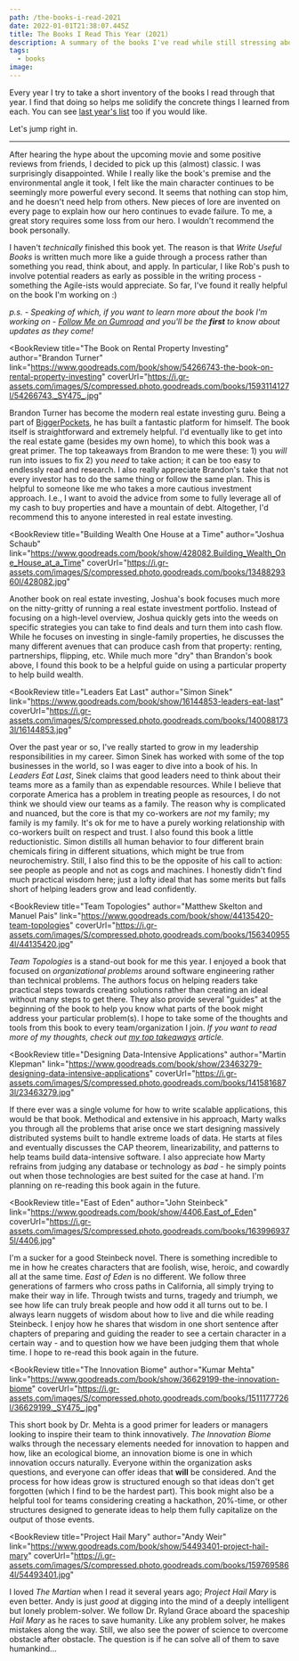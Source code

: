 ```yaml
---
path: /the-books-i-read-2021
date: 2022-01-01T21:38:07.445Z
title: The Books I Read This Year (2021)
description: A summary of the books I've read while still stressing about COVID and return to work.
tags:
  - books
image:
---
```

Every year I try to take a short inventory of the books I read through that year. I find that doing so helps me solidify the concrete things I learned from each. You can see [last year's list](/blog/the-books-i-read-this-year) too if you would like.

Let's jump right in.

---


<BookReview title="Dune" author="Frank Herbert" link="https://www.goodreads.com/book/show/44767458-dune" coverUrl="https://i.gr-assets.com/images/S/compressed.photo.goodreads.com/books/1555447414l/44767458.jpg">

After hearing the hype about the upcoming movie and some positive reviews from friends, I decided to pick up this (almost) classic. I was surprisingly disappointed. While I really like the book's premise and the environmental angle it took, I felt like the main character continues to be seemingly more powerful every second. It seems that nothing can stop him, and he doesn't need help from others. New pieces of lore are invented on every page to explain how our hero continues to evade failure. To me, a great story requires some loss from our hero. I wouldn't recommend the book personally.
</BookReview>

<BookReview title="Write Useful Books" author="Rob Fitzpatrick" link="https://www.goodreads.com/book/show/58482658-write-useful-books" coverUrl="https://i.gr-assets.com/images/S/compressed.photo.goodreads.com/books/1625372113l/58482658._SY475_.jpg">

I haven't _technically_ finished this book yet. The reason is that _Write Useful Books_ is written much more like a guide through a process rather than something you read, think about, and apply. In particular, I like Rob's push to involve potential readers as early as possible in the writing process - something the Agile-ists would appreciate. So far, I've found it really helpful on the book I'm working on :)

_p.s. - Speaking of which, if you want to learn more about the book I'm working on - [Follow Me on Gumroad](https://dangoslen.gumroad.com/) and you'll be the **first** to know about updates as they come!_

</BookReview>

<BookReview title="The Book on Rental Property Investing"
  author="Brandon Turner"
  link="https://www.goodreads.com/book/show/54266743-the-book-on-rental-property-investing"
  coverUrl="https://i.gr-assets.com/images/S/compressed.photo.goodreads.com/books/1593114127l/54266743._SY475_.jpg"
>

Brandon Turner has become the modern real estate investing guru. Being a part of [BiggerPockets](www.biggerpockets.com), he has built a fantastic platform for himself. The book itself is straightforward and extremely helpful. I'd eventually like to get into the real estate game (besides my own home), to which this book was a great primer. The top takeaways from Brandon to me were these: 1) you _will_ run into issues to fix 2) you _need_ to take action; it can be too easy to endlessly read and research. I also really appreciate Brandon's take that not every investor has to do the same thing or follow the same plan. This is helpful to someone like me who takes a more cautious investment approach. I.e., I want to avoid the advice from some to fully leverage all of my cash to buy properties and have a mountain of debt. Altogether, I'd recommend this to anyone interested in real estate investing.
</BookReview>

<BookReview title="Building Wealth One House at a Time"
  author="Joshua Schaub"
  link="https://www.goodreads.com/book/show/428082.Building_Wealth_One_House_at_a_Time"
  coverUrl="https://i.gr-assets.com/images/S/compressed.photo.goodreads.com/books/1348829360l/428082.jpg"
>

Another book on real estate investing, Joshua's book focuses much more on the nitty-gritty of running a real estate investment portfolio. Instead of focusing on a high-level overview, Joshua quickly gets into the weeds on specific strategies you can take to find deals and turn them into cash flow. While he focuses on investing in single-family properties, he discusses the many different avenues that can produce cash from that property: renting, partnerships, flipping, etc. While much more "dry" than Brandon's book above, I found this book to be a helpful guide on using a particular property to help build wealth.

</BookReview>

<BookReview title="Leaders Eat Last"
  author="Simon Sinek"
  link="https://www.goodreads.com/book/show/16144853-leaders-eat-last"
  coverUrl="https://i.gr-assets.com/images/S/compressed.photo.goodreads.com/books/1400881733l/16144853.jpg"
>

Over the past year or so, I've really started to grow in my leadership responsibilities in my career. Simon Sinek has worked with some of the top businesses in the world, so I was eager to dive into a book of his. In _Leaders Eat Last_, Sinek claims that good leaders need to think about their teams more as a family than as expendable resources. While I believe that corporate America has a problem in treating people as resources, I do not think we should view our teams as a family. The reason why is complicated and nuanced, but the core is that my co-workers are _not_ my family; my family is my family. It's ok for me to have a purely working relationship with co-workers built on respect and trust. I also found this book a little reductionistic. Simon distills all human behavior to four different brain chemicals firing in different situations, which might be true from neurochemistry. Still, I also find this to be the opposite of his call to action: see people as people and not as cogs and machines. I honestly didn't find much practical wisdom here; just a lofty ideal that has some merits but falls short of helping leaders grow and lead confidently.
</BookReview>

<BookReview title="Team Topologies"
  author="Matthew Skelton and Manuel Pais"
  link="https://www.goodreads.com/book/show/44135420-team-topologies"
  coverUrl="https://i.gr-assets.com/images/S/compressed.photo.goodreads.com/books/1563409554l/44135420.jpg"
>

_Team Topologies_ is a stand-out book for me this year. I enjoyed a book that focused on _organizational problems_ around software engineering rather than technical problems. The authors focus on helping readers take practical steps towards creating solutions rather than creating an ideal without many steps to get there. They also provide several "guides" at the beginning of the book to help you know what parts of the book might address your particular problem(s). I hope to take some of the thoughts and tools from this book to every team/organization I join. _If you want to read more of my thoughts, check out [my top takeaways](https://dangoslen.me/blog/my-top-takeaways-from-team-topologies/) article._

</BookReview>

<BookReview title="Designing Data-Intensive Applications"
  author="Martin Klepman"
  link="https://www.goodreads.com/book/show/23463279-designing-data-intensive-applications"
  coverUrl="https://i.gr-assets.com/images/S/compressed.photo.goodreads.com/books/1415816873l/23463279.jpg"
>

If there ever was a single volume for how to write scalable applications, this would be that book. Methodical and extensive in his approach, Marty walks you through all the problems that arise once we start designing massively distributed systems built to handle extreme loads of data. He starts at files and eventually discusses the CAP theorem, linearizability, and patterns to help teams build data-intensive software. I also appreciate how Marty refrains from judging any database or technology as _bad_ - he simply points out when those technologies are best suited for the case at hand. I'm planning on re-reading this book again in the future.

</BookReview>


<BookReview title="East of Eden"
  author="John Steinbeck"
  link="https://www.goodreads.com/book/show/4406.East_of_Eden"
  coverUrl="https://i.gr-assets.com/images/S/compressed.photo.goodreads.com/books/1639969375l/4406.jpg"
>

I'm a sucker for a good Steinbeck novel. There is something incredible to me in how he creates characters that are foolish, wise, heroic, and cowardly all at the same time. _East of Eden_ is no different. We follow three generations of farmers who cross paths in California, all simply trying to make their way in life. Through twists and turns, tragedy and triumph, we see how life can truly break people and how odd it all turns out to be. I always learn nuggets of wisdom about how to live and die while reading Steinbeck. I enjoy how he shares that wisdom in one short sentence after chapters of preparing and guiding the reader to see a certain character in a certain way - and to question how we have been judging them that whole time. I hope to re-read this book again in the future.
</BookReview>

<BookReview title="The Innovation Biome"
  author="Kumar Mehta"
  link="https://www.goodreads.com/book/show/36629199-the-innovation-biome"
  coverUrl="https://i.gr-assets.com/images/S/compressed.photo.goodreads.com/books/1511177726l/36629199._SY475_.jpg"
>

This short book by Dr. Mehta is a good primer for leaders or managers looking to inspire their team to think innovatively. _The Innovation Biome_ walks through the necessary elements needed for innovation to happen and how, like an ecological biome, an innovation biome is one in which innovation occurs naturally. Everyone within the organization asks questions, and everyone can offer ideas that **will** be considered. And the process for how ideas grow is structured enough so that ideas don't get forgotten (which I find to be the hardest part). This book might also be a helpful tool for teams considering creating a hackathon, 20%-time, or other structures designed to generate ideas to help them fully capitalize on the output of those events.

</BookReview>

<BookReview title="Project Hail Mary" 
 author="Andy Weir"
 link="https://www.goodreads.com/book/show/54493401-project-hail-mary"
 coverUrl="https://i.gr-assets.com/images/S/compressed.photo.goodreads.com/books/1597695864l/54493401.jpg"
>

I loved _The Martian_ when I read it several years ago; _Project Hail Mary_ is even better. Andy is just _good_ at digging into the mind of a deeply intelligent but lonely problem-solver. We follow Dr. Ryland Grace aboard the spaceship _Hail Mary_ as he races to save humanity. Like any problem solver, he makes mistakes along the way. Still, we also see the power of science to overcome obstacle after obstacle. The question is if he can solve all of them to save humankind...

</BookReview>



